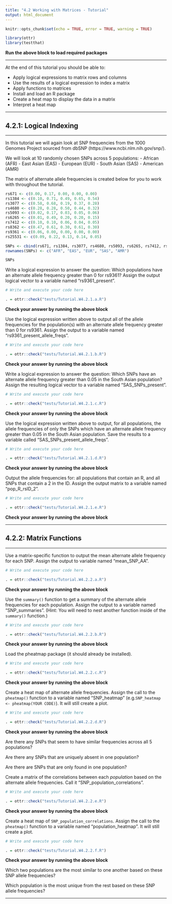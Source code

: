 ```yaml
---
title: "4.2 Working with Matrices - Tutorial"
output: html_document
---
```


```r
knitr::opts_chunk$set(echo = TRUE, error = TRUE, warning = TRUE)

library(ottr)
library(testthat)
```
**Run the above block to load required packages**

---

At the end of this tutorial you should be able to:

* Apply logical expressions to matrix rows and columns
* Use the results of a logical expression to index a matrix
* Apply functions to matrices
* Install and load an R package
* Create a heat map to display the data in a matrix
* Interpret a heat map

---

## 4.2.1: Logical Indexing

---

In this tutorial we will again look at SNP frequencies from the 1000 Genomes Project sourced from dbSNP (https://www.ncbi.nlm.nih.gov/snp/).

We will look at 10 randomly chosen SNPs across 5 populations:
- African (AFR)
- East Asian (EAS)
- European (EUR)
- South Asian (SAS)
- American (AMR)

The matrix of alternate allele frequencies is created below for you to work with throughout the tutorial.

```r
rs671 <- c(0.00, 0.17, 0.00, 0.00, 0.00)
rs1384 <- c(0.10, 0.71, 0.49, 0.65, 0.54)
rs3077 <- c(0.58, 0.68, 0.19, 0.37, 0.28)
rs4680 <- c(0.28, 0.28, 0.50, 0.44, 0.32)
rs5093 <- c(0.02, 0.17, 0.03, 0.05, 0.06)
rs6265 <- c(0.01, 0.49, 0.20, 0.20, 0.15)
rs7412 <- c(0.10, 0.10, 0.06, 0.04, 0.05)
rs8362 <- c(0.47, 0.61, 0.30, 0.61, 0.30)
rs9361 <- c(0.06, 0.00, 0.00, 0.00, 0.00)
rs25531 <- c(0.09, 0.22, 0.13, 0.14, 0.05)

SNPs <- cbind(rs671, rs1384, rs3077, rs4680, rs5093, rs6265, rs7412, rs8362, rs9361, rs25531)
rownames(SNPs) <- c("AFR", "EAS", "EUR", "SAS", "AMR")

SNPs
```

Write a logical expression to answer the question: Which populations have an alternate allele frequency greater than 0 for rs9361? Assign the output logical vector to a variable named "rs9361_present".
```r
# Write and execute your code here

```

```r
. = ottr::check("tests/Tutorial.W4.2.1.a.R")
```
**Check your answer by running the above block** 

Use the logical expression written above to output all of the allele frequencies for the population(s) with an alternate allele frequency greater than 0 for rs9361. Assign the output to a variable named "rs9361_present_allele_freqs".
```r
# Write and execute your code here

```

```r
. = ottr::check("tests/Tutorial.W4.2.1.b.R")
```
**Check your answer by running the above block** 

Write a logical expression to answer the question: Which SNPs have an alternate allele frequency greater than 0.05 in the South Asian population? Assign the resulting logical vector to a variable named "SAS_SNPs_present".
```r
# Write and execute your code here

```

```r
. = ottr::check("tests/Tutorial.W4.2.1.c.R")
```
**Check your answer by running the above block** 

Use the logical expression written above to output, for all populations, the allele frequencies of only the SNPs which have an alternate allele frequency greater than 0.05 in the South Asian population. Save the results to a variable called "SAS_SNPs_present_allele_freqs".
```r
# Write and execute your code here

```

```r
. = ottr::check("tests/Tutorial.W4.2.1.d.R")
```
**Check your answer by running the above block** 

Output the allele frequencies for: all populations that contain an R, and all SNPs that contain a 2 in the ID. Assign the output matrix to a variable named "pop_R_rsID_2".
```r
# Write and execute your code here

```

```r
. = ottr::check("tests/Tutorial.W4.2.1.e.R")
```
**Check your answer by running the above block** 

---

## 4.2.2: Matrix Functions

---

Use a matrix-specific function to output the mean alternate allele frequency for each SNP. Assign the output to variable named "mean_SNP_AA".
```r
# Write and execute your code here

```

```r
. = ottr::check("tests/Tutorial.W4.2.2.a.R")
```
**Check your answer by running the above block** 

Use the `summary()` function to get a summary of the alternate allele frequencies for each population. Assign the output to a variable named "SNP_summaries". (Hint: You will need to nest another function inside of the `summary()` function.)
```r
# Write and execute your code here

```

```r
. = ottr::check("tests/Tutorial.W4.2.2.b.R")
```
**Check your answer by running the above block** 

Load the pheatmap package (it should already be installed).
```r
# Write and execute your code here

```

```r
. = ottr::check("tests/Tutorial.W4.2.2.c.R")
```
**Check your answer by running the above block** 

Create a heat map of alternate allele frequencies. Assign the call to the `pheatmap()` function to a variable named "SNP_heatmap" (e.g.` SNP_heatmap <- pheatmap(YOUR CODE)`). It will still create a plot.
```r
# Write and execute your code here

```

```r
. = ottr::check("tests/Tutorial.W4.2.2.d.R")
```
**Check your answer by running the above block** 

Are there any SNPs that seem to have similar frequencies across all 5 populations?

Are there any SNPs that are uniquely absent in one population?

Are there are SNPs that are only found in one population?

Create a matrix of the correlations between each *population* based on the alternate allele frequencies. Call it "SNP_population_correlations".
```r
# Write and execute your code here

```

```r
. = ottr::check("tests/Tutorial.W4.2.2.e.R")
```
**Check your answer by running the above block** 

Create a heat map of `SNP_population_correlations`. Assign the call to the `pheatmap()` function to a variable named "population_heatmap". It will still create a plot.
```r
# Write and execute your code here

```

```r
. = ottr::check("tests/Tutorial.W4.2.2.f.R")
```
**Check your answer by running the above block** 

Which two populations are the most similar to one another based on these SNP allele frequencies?

Which population is the most unique from the rest based on these SNP allele frequencies?

---
